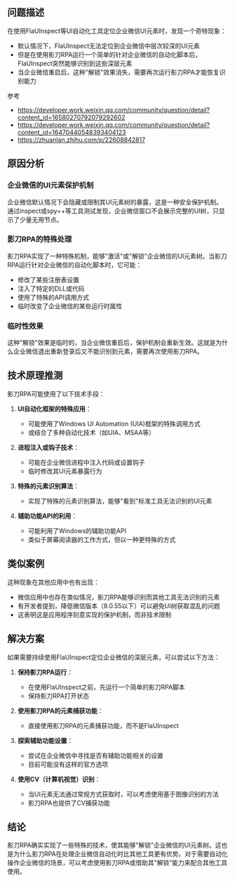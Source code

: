 ## 问题描述

在使用FlaUInspect等UI自动化工具定位企业微信UI元素时，发现一个奇特现象：

- 默认情况下，FlaUInspect无法定位到企业微信中层次较深的UI元素
- 但是在使用影刀RPA运行一个简单的针对企业微信的自动化脚本后，FlaUInspect突然能够识别到这些深层元素
- 当企业微信重启后，这种"解锁"效果消失，需要再次运行影刀RPA才能恢复识别能力

参考

- https://developer.work.weixin.qq.com/community/question/detail?content_id=16580270792079292602
- https://developer.work.weixin.qq.com/community/question/detail?content_id=16470440548393404123
- https://zhuanlan.zhihu.com/p/22608842817

## 原因分析

### 企业微信的UI元素保护机制

企业微信默认情况下会隐藏或限制其UI元素树的暴露，这是一种安全保护机制。通过inspect或spy++等工具测试发现，企业微信窗口不会展示完整的UI树，只显示了少量无用节点。

### 影刀RPA的特殊处理

影刀RPA实现了一种特殊机制，能够"激活"或"解锁"企业微信的UI元素树。当影刀RPA运行针对企业微信的自动化脚本时，它可能：

- 修改了某些注册表设置
- 注入了特定的DLL或代码
- 使用了特殊的API调用方式
- 临时改变了企业微信的某些运行时属性

### 临时性效果

这种"解锁"效果是临时的，当企业微信重启后，保护机制会重新生效。这就是为什么企业微信退出重新登录后又不能识别到元素，需要再次使用影刀RPA。

## 技术原理推测

影刀RPA可能使用了以下技术手段：

1. **UI自动化框架的特殊应用**：
   - 可能使用了Windows UI Automation (UIA)框架的特殊调用方式
   - 或结合了多种自动化技术（如UIA、MSAA等）

2. **进程注入或钩子技术**：
   - 可能在企业微信进程中注入代码或设置钩子
   - 临时修改其UI元素暴露行为

3. **特殊的元素识别算法**：
   - 实现了特殊的元素识别算法，能够"看到"标准工具无法识别的UI元素

4. **辅助功能API的利用**：
   - 可能利用了Windows的辅助功能API
   - 类似于屏幕阅读器的工作方式，但以一种更特殊的方式

## 类似案例

这种现象在其他应用中也有出现：

- 微信应用中也存在类似情况，影刀RPA能够识别而其他工具无法识别的元素
- 有开发者提到，降低微信版本（8.0.55以下）可以避免UI树获取混乱的问题
- 这表明这是应用程序刻意实现的保护机制，而非技术限制

## 解决方案

如果需要持续使用FlaUInspect定位企业微信的深层元素，可以尝试以下方法：

1. **保持影刀RPA运行**：
   - 在使用FlaUInspect之前，先运行一个简单的影刀RPA脚本
   - 保持影刀RPA打开状态

2. **使用影刀RPA的元素捕获功能**：
   - 直接使用影刀RPA的元素捕获功能，而不是FlaUInspect

3. **探索辅助功能设置**：
   - 尝试在企业微信中寻找是否有辅助功能相关的设置
   - 目前可能没有这样的官方选项

4. **使用CV（计算机视觉）识别**：
   - 当UI元素无法通过常规方式获取时，可以考虑使用基于图像识别的方法
   - 影刀RPA也提供了CV捕获功能

## 结论

影刀RPA确实实现了一些特殊的技术，使其能够"解锁"企业微信的UI元素树。这也是为什么影刀RPA在处理企业微信自动化时比其他工具更有优势。对于需要自动化操作企业微信的场景，可以考虑使用影刀RPA或借助其"解锁"能力来配合其他工具使用。
